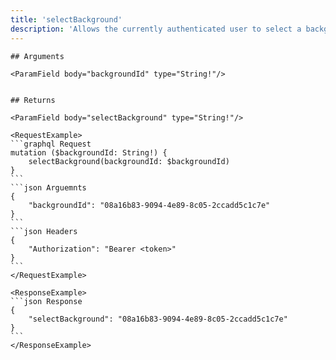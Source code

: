 ```yaml
---
title: 'selectBackground'
description: 'Allows the currently authenticated user to select a background.'
---
```

    
    ## Arguments
    
    <ParamField body="backgroundId" type="String!"/> 

    
    ## Returns

    <ParamField body="selectBackground" type="String!"/>

    <RequestExample>
    ```graphql Request
    mutation ($backgroundId: String!) {
        selectBackground(backgroundId: $backgroundId)
    }
    ```
    ```json Arguemnts
    {
        "backgroundId": "08a16b83-9094-4e89-8c05-2ccadd5c1c7e"
    }
    ```
    ```json Headers
    {
        "Authorization": "Bearer <token>"
    }
    ```
    </RequestExample>

    <ResponseExample>
    ```json Response
    {
        "selectBackground": "08a16b83-9094-4e89-8c05-2ccadd5c1c7e"
    }
    ```
    </ResponseExample>